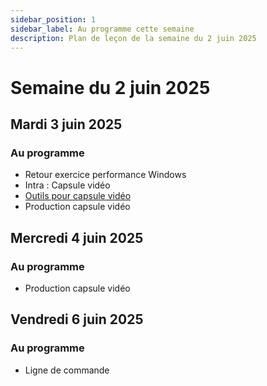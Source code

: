 ```yaml
---
sidebar_position: 1
sidebar_label: Au programme cette semaine
description: Plan de leçon de la semaine du 2 juin 2025
---
```


# Semaine du 2 juin 2025

## Mardi 3 juin 2025

### Au programme

- Retour exercice performance Windows
- Intra : Capsule vidéo
- [Outils pour capsule vidéo](./Exercices/capsule_video.mdx)
- Production capsule vidéo

## Mercredi 4 juin 2025

### Au programme

- Production capsule vidéo

## Vendredi 6 juin 2025

### Au programme

- Ligne de commande

